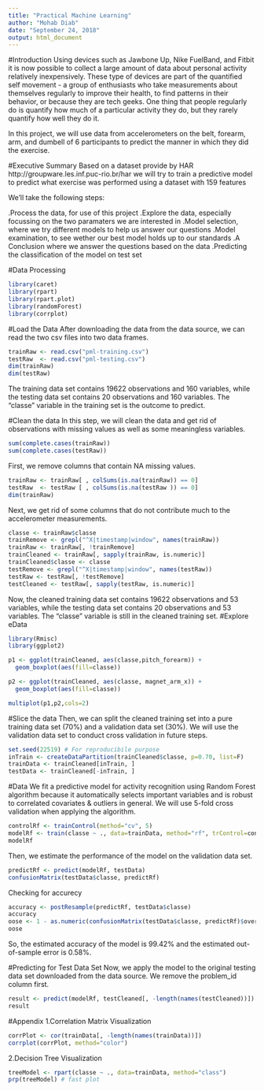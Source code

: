 ---
title: "Practical Machine Learning"
author: "Mohab Diab"
date: "September 24, 2018"
output: html_document
---

#Introduction
Using devices such as Jawbone Up, Nike FuelBand, and Fitbit it is now possible to collect a large amount of data about personal activity relatively inexpensively. These type of devices are part of the quantified self movement - a group of enthusiasts who take measurements about themselves regularly to improve their health, to find patterns in their behavior, or because they are tech geeks. One thing that people regularly do is quantify how much of a particular activity they do, but they rarely quantify how well they do it.

In this project, we will use data from accelerometers on the belt, forearm, arm, and dumbell of 6 participants to predict the manner in which they did the exercise.

#Executive Summary
Based on a dataset provide by HAR http://groupware.les.inf.puc-rio.br/har we will try to train a predictive model to predict what exercise was performed using a dataset with 159 features

We'll take the following steps:

.Process the data, for use of this project
.Explore the data, especially focussing on the two paramaters we are interested in
.Model selection, where we try different models to help us answer our questions
.Model examination, to see wether our best model holds up to our standards
.A Conclusion where we answer the questions based on the data
.Predicting the classification of the model on test set

#Data Processing
```{r}
library(caret)
library(rpart)
library(rpart.plot)
library(randomForest)
library(corrplot)
```
#Load the Data
After downloading the data from the data source, we can read the two csv files into two data frames.

```{r}
trainRaw <- read.csv("pml-training.csv")
testRaw  <- read.csv("pml-testing.csv")
dim(trainRaw)
dim(testRaw)
```
The training data set contains 19622 observations and 160 variables, while the testing data set contains 20 observations and 160 variables. The "classe" variable in the training set is the outcome to predict.

#Clean the data
In this step, we will clean the data and get rid of observations with missing values as well as some meaningless variables.

```{r}
sum(complete.cases(trainRaw))
sum(complete.cases(testRaw))

```
First, we remove columns that contain NA missing values.

```{r}
trainRaw <- trainRaw[ , colSums(is.na(trainRaw)) == 0]
testRaw  <- testRaw [ , colSums(is.na(testRaw )) == 0]
dim(trainRaw)
```
Next, we get rid of some columns that do not contribute much to the accelerometer measurements.

```{r}
classe <- trainRaw$classe
trainRemove <- grepl("^X|timestamp|window", names(trainRaw))
trainRaw <- trainRaw[, !trainRemove]
trainCleaned <- trainRaw[, sapply(trainRaw, is.numeric)]
trainCleaned$classe <- classe
testRemove <- grepl("^X|timestamp|window", names(testRaw))
testRaw <- testRaw[, !testRemove]
testCleaned <- testRaw[, sapply(testRaw, is.numeric)]
```

Now, the cleaned training data set contains 19622 observations and 53 variables, while the testing data set contains 20 observations and 53 variables. The "classe" variable is still in the cleaned training set.
#Explore eData
```{r}
library(Rmisc)
library(ggplot2)

p1 <- ggplot(trainCleaned, aes(classe,pitch_forearm)) + 
  geom_boxplot(aes(fill=classe))

p2 <- ggplot(trainCleaned, aes(classe, magnet_arm_x)) + 
  geom_boxplot(aes(fill=classe))

multiplot(p1,p2,cols=2)
```

#Slice the data
Then, we can split the cleaned training set into a pure training data set (70%) and a validation data set (30%). We will use the validation data set to conduct cross validation in future steps.

```{r}
set.seed(22519) # For reproducibile purpose
inTrain <- createDataPartition(trainCleaned$classe, p=0.70, list=F)
trainData <- trainCleaned[inTrain, ]
testData <- trainCleaned[-inTrain, ]
```
#Data 
We fit a predictive model for activity recognition using Random Forest algorithm because it automatically selects important variables and is robust to correlated covariates & outliers in general. We will use 5-fold cross validation when applying the algorithm.

```{r}
controlRf <- trainControl(method="cv", 5)
modelRf <- train(classe ~ ., data=trainData, method="rf", trControl=controlRf, ntree=250)
modelRf
```
Then, we estimate the performance of the model on the validation data set.

```{r}
predictRf <- predict(modelRf, testData)
confusionMatrix(testData$classe, predictRf)
```
Checking for accurecy
```{r}
accuracy <- postResample(predictRf, testData$classe)
accuracy
oose <- 1 - as.numeric(confusionMatrix(testData$classe, predictRf)$overall[1])
oose
```
So, the estimated accuracy of the model is 99.42% and the estimated out-of-sample error is 0.58%.

#Predicting for Test Data Set
Now, we apply the model to the original testing data set downloaded from the data source. We remove the problem_id column first.



```{r}
result <- predict(modelRf, testCleaned[, -length(names(testCleaned))])
result
```

#Appendix
1.Correlation Matrix Visualization
```{r}
corrPlot <- cor(trainData[, -length(names(trainData))])
corrplot(corrPlot, method="color")
```
2.Decision Tree Visualization
```{r}
treeModel <- rpart(classe ~ ., data=trainData, method="class")
prp(treeModel) # fast plot
```



